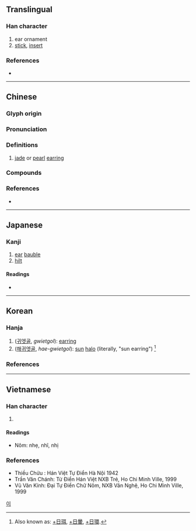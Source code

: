 {{character info}}
==Translingual==

===Han character===
{{Han char|rn=96|rad=玉|as=06|sn=10|four=11140|canj=MGSJ|ids=⿰𤣩耳}}

# ear ornament
# [[stick]], [[insert]]

===References===
* {{Han ref|kx=0731.080|dkj=20964|dj=1142.210|hdz=21109.130|uh=73E5|ud=29669|bh=D2AD|bd=53933}}

----

==Chinese==
{{zh-forms}}

===Glyph origin===
{{Han etym}}

===Pronunciation===
{{zh-pron
|m=ěr
|c=nei6,ji6,ji5
|h=pfs=ngí
|mc=y
|oc=y
|cat=n
}}

===Definitions===
{{zh-hanzi}}

# {{lb|zh|literary}} [[jade]] or [[pearl]] [[earring]]

===Compounds===
{{zh-der|墮珥遺簪|普珥日|暈珥|月珥|珥璫|珥貂|日珥|珥筆|珥金拖紫|瑤環瑜珥|簪珥|蟬珥|貂珥|約珥|兩珥|冠珥|刉珥|寶珥|抱珥|暉珥|服珥|櫛珥|漢珥貂|玉珥|珠珥|珥彤|珥環|珥絲|珥鶡|瑜珥|璫珥|祈珥|笄珥|耳珥|背珥|脫珥|脫簪珥|解珥|象珥|遺珥|遺珥墜簪|遺珥墮簪|遺簪墜珥|遺簪墮珥|金珥|釵珥|青珥}}

===References===
* {{R:yue:mfccd}}

----

==Japanese==

===Kanji===
{{ja-kanji|grade=|rs=玉06}}

# [[ear]] [[bauble]]
# [[hilt]]

====Readings====
* {{ja-readings
|goon=に
|kanon=じ
|kun=[[みみだま]] (mimidama), [[みみかざり]] (mimikazari), [[ひがさ]] (higasa)}}

----

==Korean==

===Hanja===
{{ko-hanja|hangeul=이|eumhun=|rv=i|mr=i|y=i}}

# ([[귀고리|귀엣골]], ''gwietgol''): [[earring]]
# ([[해귀엣골]], ''hae-gwietgol''): [[sun]] [[halo]] (literally, "sun earring") <ref>Also known as: [[日珥|+]][[日]][[珥]], [[日暈|+]][[日]][[暈]], [[日環|+]][[日]][[環]].</ref>

===References===
<references />

[[Category:Hanja readings|이]]

----

==Vietnamese==

===Han character===
{{vi-readings|reading=nhị|rs=玉06}}

# {{rfdef|vi|sort=玉06}}

====Readings====
* Nôm: nhẹ, nhĩ, nhị

===References===
* Thiều Chửu : Hán Việt Tự Điển Hà Nội 1942
* Trần Văn Chánh: Từ Điển Hán Việt NXB Trẻ, Ho Chi Minh Ville, 1999
* Vũ Văn Kính: Đại Tự Điển Chữ Nôm, NXB Văn Nghệ, Ho Chi Minh Ville, 1999